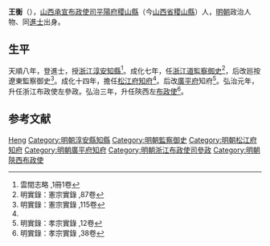 {{Otheruses|other=名为王衡的其他人物|王衡}}

'''王衡'''（{{bd|？||？|catIdx=}}），[[山西承宣布政使司|山西承宣布政使司]][[平陽府|平陽府]][[稷山縣|稷山縣]]（今[[山西省|山西省]][[稷山縣|稷山縣]]）人，[[明朝|明朝]]政治人物、同[[進士|進士]]出身。

== 生平 ==
天順八年，登進士，授[[浙江|浙江]][[淳安|淳安]][[知縣|知縣]]<ref name="#1">雲間志略 ,1冊1卷</ref>。成化七年，任[[浙江道|浙江道]][[監察御史|監察御史]]<ref>明實錄：憲宗實錄 ,87卷</ref>，后改廵按遼東監察御史<ref>明實錄：憲宗實錄 ,115卷</ref>。成化十四年，擔任[[松江府|松江府]][[知府|知府]]<ref name="#1"/>。后改[[廣平府|廣平府]]知府<ref>明實錄：孝宗實錄 ,12卷</ref>。弘治元年，升任浙江布政使左參政。弘治三年，升任陝西左[[布政使|布政使]]<ref>明實錄：孝宗實錄 ,38卷</ref>。

== 参考文献 ==
{{reflist|3}}

{{start box}}
{{s-off}}
{{succession box|[[申刚|申刚]]|[[樊莹|樊莹]]|[[松江府|松江府]][[知府|知府]]|1478年－1484年}}
{{end box}}

{{天順八年甲申科殿試金榜}}

{{Authority control}}
{{DEFAULTSORT:Wang王}}
[[Category:王姓|Heng]]
[[Category:明朝淳安縣知縣|Category:明朝淳安縣知縣]]
[[Category:明朝監察御史|Category:明朝監察御史]]
[[Category:明朝松江府知府|Category:明朝松江府知府]]
[[Category:明朝廣平府知府|Category:明朝廣平府知府]]
[[Category:明朝浙江布政使司參政|Category:明朝浙江布政使司參政]]
[[Category:明朝陝西布政使|Category:明朝陝西布政使]]

{{明朝人物小作品}}